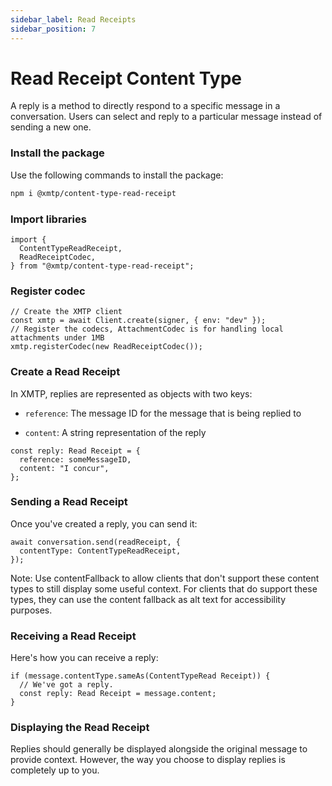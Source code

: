 ```yaml
---
sidebar_label: Read Receipts
sidebar_position: 7
---
```


# Read Receipt Content Type

A reply is a method to directly respond to a specific message in a conversation. Users can select and reply to a particular message instead of sending a new one.

### Install the package

Use the following commands to install the package:

```bash
npm i @xmtp/content-type-read-receipt
```

### Import libraries

```tsx
import {
  ContentTypeReadReceipt,
  ReadReceiptCodec,
} from "@xmtp/content-type-read-receipt";
```

### Register codec

```tsx
// Create the XMTP client
const xmtp = await Client.create(signer, { env: "dev" });
// Register the codecs, AttachmentCodec is for handling local attachments under 1MB
xmtp.registerCodec(new ReadReceiptCodec());
```

### Create a Read Receipt

In XMTP, replies are represented as objects with two keys:

- `reference`: The message ID for the message that is being replied to

- `content`: A string representation of the reply

```tsx
const reply: Read Receipt = {
  reference: someMessageID,
  content: "I concur",
};
```

### Sending a Read Receipt

Once you've created a reply, you can send it:

```tsx
await conversation.send(readReceipt, {
  contentType: ContentTypeReadReceipt,
});
```

Note: Use contentFallback to allow clients that don't support these content types to still display some useful context. For clients that do support these types, they can use the content fallback as alt text for accessibility purposes.

### Receiving a Read Receipt

Here's how you can receive a reply:

```tsx
if (message.contentType.sameAs(ContentTypeRead Receipt)) {
  // We've got a reply.
  const reply: Read Receipt = message.content;
}
```

### Displaying the Read Receipt

Replies should generally be displayed alongside the original message to provide context. However, the way you choose to display replies is completely up to you.
